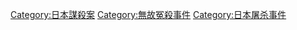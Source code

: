 
[[Category:日本謀殺案|Category:日本謀殺案]]
[[Category:無故冤殺事件|Category:無故冤殺事件]]
[[Category:日本屠杀事件|Category:日本屠杀事件]]